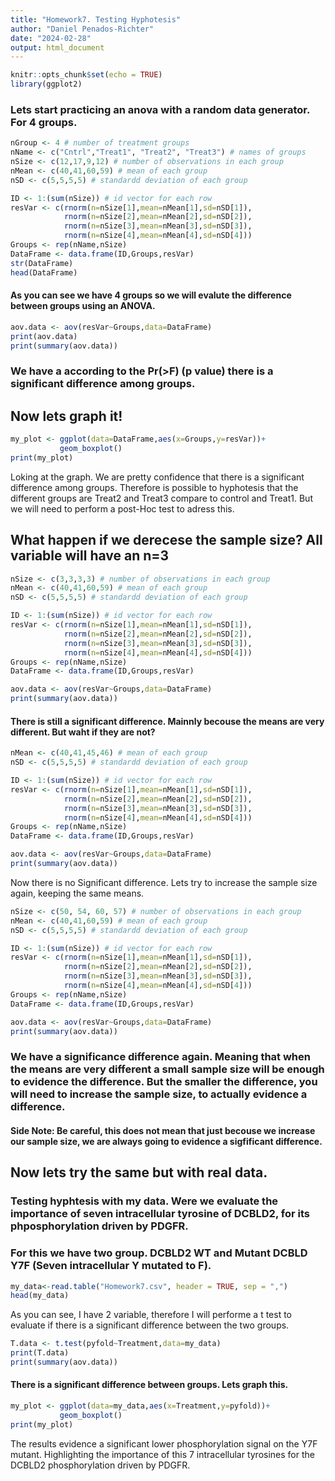 ```yaml
---
title: "Homework7. Testing Hyphotesis"
author: "Daniel Penados-Richter"
date: "2024-02-28"
output: html_document
---
```


```r
knitr::opts_chunk$set(echo = TRUE)
library(ggplot2)
```

 

### Lets start practicing an anova with a random data generator. For 4 groups. 

```r
nGroup <- 4 # number of treatment groups
nName <- c("Cntrl","Treat1", "Treat2", "Treat3") # names of groups
nSize <- c(12,17,9,12) # number of observations in each group
nMean <- c(40,41,60,59) # mean of each group
nSD <- c(5,5,5,5) # standardd deviation of each group

ID <- 1:(sum(nSize)) # id vector for each row
resVar <- c(rnorm(n=nSize[1],mean=nMean[1],sd=nSD[1]),
            rnorm(n=nSize[2],mean=nMean[2],sd=nSD[2]),
            rnorm(n=nSize[3],mean=nMean[3],sd=nSD[3]),
            rnorm(n=nSize[4],mean=nMean[4],sd=nSD[4]))
Groups <- rep(nName,nSize)
DataFrame <- data.frame(ID,Groups,resVar)
str(DataFrame)
head(DataFrame)
```

#### As you can see we have 4 groups so we will evalute the difference between groups using an ANOVA.

```r

aov.data <- aov(resVar~Groups,data=DataFrame)
print(aov.data)
print(summary(aov.data))

```

### We have a according to the Pr(>F) (p value) there is a significant difference among groups. 

## Now lets graph it!

```r
my_plot <- ggplot(data=DataFrame,aes(x=Groups,y=resVar))+
           geom_boxplot()
print(my_plot)

```
Loking at the graph. We are pretty confidence that there is a significant difference among groups. Therefore is possible to hyphotesis that the different groups are Treat2 and Treat3 compare to control and Treat1. But we will need to perform a post-Hoc test to adress this. 


## What happen if we derecese the sample size? All variable will have an n=3

```r

nSize <- c(3,3,3,3) # number of observations in each group
nMean <- c(40,41,60,59) # mean of each group
nSD <- c(5,5,5,5) # standardd deviation of each group

ID <- 1:(sum(nSize)) # id vector for each row
resVar <- c(rnorm(n=nSize[1],mean=nMean[1],sd=nSD[1]),
            rnorm(n=nSize[2],mean=nMean[2],sd=nSD[2]),
            rnorm(n=nSize[3],mean=nMean[3],sd=nSD[3]),
            rnorm(n=nSize[4],mean=nMean[4],sd=nSD[4]))
Groups <- rep(nName,nSize)
DataFrame <- data.frame(ID,Groups,resVar)

aov.data <- aov(resVar~Groups,data=DataFrame)
print(summary(aov.data))

```

#### There is still a significant difference. Mainnly becouse the means are very different. But waht if they are not? 

```r
nMean <- c(40,41,45,46) # mean of each group
nSD <- c(5,5,5,5) # standardd deviation of each group

ID <- 1:(sum(nSize)) # id vector for each row
resVar <- c(rnorm(n=nSize[1],mean=nMean[1],sd=nSD[1]),
            rnorm(n=nSize[2],mean=nMean[2],sd=nSD[2]),
            rnorm(n=nSize[3],mean=nMean[3],sd=nSD[3]),
            rnorm(n=nSize[4],mean=nMean[4],sd=nSD[4]))
Groups <- rep(nName,nSize)
DataFrame <- data.frame(ID,Groups,resVar)

aov.data <- aov(resVar~Groups,data=DataFrame)
print(summary(aov.data))

```
Now there is no Significant difference. Lets try to increase the sample size again, keeping the same means. 


```r

nSize <- c(50, 54, 60, 57) # number of observations in each group
nMean <- c(40,41,60,59) # mean of each group
nSD <- c(5,5,5,5) # standardd deviation of each group

ID <- 1:(sum(nSize)) # id vector for each row
resVar <- c(rnorm(n=nSize[1],mean=nMean[1],sd=nSD[1]),
            rnorm(n=nSize[2],mean=nMean[2],sd=nSD[2]),
            rnorm(n=nSize[3],mean=nMean[3],sd=nSD[3]),
            rnorm(n=nSize[4],mean=nMean[4],sd=nSD[4]))
Groups <- rep(nName,nSize)
DataFrame <- data.frame(ID,Groups,resVar)

aov.data <- aov(resVar~Groups,data=DataFrame)
print(summary(aov.data))

```
### We have a significance difference again. Meaning that when the means are very different a small sample size will be enough to evidence the difference. But the smaller the difference, you will need to increase the sample size, to actually evidence a difference. 

#### Side Note: Be careful, this does not mean that just becouse we increase our sample size, we are always going to evidence a sigfificant difference. 


## Now lets try the same but with real data. 
### Testing hyphtesis with my data. Were we evaluate the importance of seven intracellular tyrosine of DCBLD2, for its phposphorylation driven by PDGFR. 

### For this we have two group. DCBLD2 WT and Mutant DCBLD Y7F (Seven intracellular Y mutated to F).

```r
my_data<-read.table("Homework7.csv", header = TRUE, sep = ",")
head(my_data)
```
As you can see, I have 2 variable, therefore I will performe a t test to evaluate if there is a significant difference between the two groups. 

```r
T.data <- t.test(pyfold~Treatment,data=my_data)
print(T.data)
print(summary(aov.data))
```
#### There is a significant difference between groups. Lets graph this. 

```r
my_plot <- ggplot(data=my_data,aes(x=Treatment,y=pyfold))+
           geom_boxplot()
print(my_plot)


```


The results evidence a significant lower phosphorylation signal on the Y7F mutant. Highlighting the importance of this 7 intracellular tyrosines for the DCBLD2 phosphorylation driven by PDGFR. 
